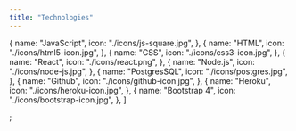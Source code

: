 ```yaml
---
title: "Technologies"
---
```


  {
    name: "JavaScript",
    icon: "./icons/js-square.jpg",
  },
  {
    name: "HTML",
    icon: "./icons/html5-icon.jpg",
  },
  {
    name: "CSS",
    icon: "./icons/css3-icon.jpg",
  },
  {
    name: "React",
    icon: "./icons/react.png",
  },
  {
    name: "Node.js",
    icon: "./icons/node-js.jpg",
  },
  {
    name: "PostgresSQL",
    icon: "./icons/postgres.jpg",
  },
  {
    name: "Github",
    icon: "./icons/github-icon.jpg",
  },
  {
    name: "Heroku",
    icon: "./icons/heroku-icon.jpg",
  },
  {
    name: "Bootstrap 4",
    icon: "./icons/bootstrap-icon.jpg",
  },
]

;
